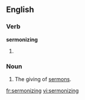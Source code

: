 ==English==

===Verb===
'''sermonizing'''

# {{third-person singular of|sermonize}}

===Noun===
{{en-noun}}

# The giving of [[sermon]]s.

[[fr:sermonizing]]
[[vi:sermonizing]]
